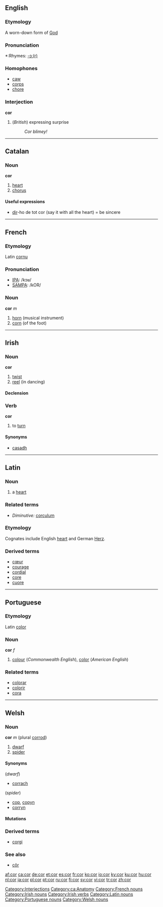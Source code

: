 ==English==

===Etymology===
A worn-down form of [[God]]

===Pronunciation===
*:Rhymes: [[Rhymes:English:-ɔː(r)|-ɔː(r)]]

===Homophones===
*[[caw]]
*[[corps]]
*[[chore]]

===Interjection===
'''cor'''

# (''British'') expressing surprise
#:''Cor blimey!''

[[Category:Interjections]]

----

==Catalan==

===Noun===
'''cor'''

# [[heart]]
# [[chorus]]

{{rfc-header|Useful expressions}}
====Useful expressions====
*[[dir]]-ho de tot cor  (say it with all the heart) = be sincere

[[Category:ca:Anatomy]]

----

==French==

===Etymology===
Latin [[cornu]]

===Pronunciation===
*[[w:IPA|IPA]]: /kɔʁ/
*[[w:SAMPA|SAMPA]]: /kOR/

===Noun===
'''cor''' ''m''

# [[horn]] (musical instrument)
# [[corn]] (of the foot)

[[Category:French nouns]]

----

==Irish==

===Noun===
'''cor''' {{m}}

# [[twist]]
# [[reel]] (in dancing)

====Declension====
{{ga noun m1|c|or|oir|pl=a}}

===Verb===
'''cor'''

# to [[turn]]

====Synonyms====
*[[casadh]]

[[Category:Irish nouns]]
[[Category:Irish verbs]]

----

==Latin==

===Noun===
{{la-noun|cor|cordis|cordis|n|third}}

# a [[heart]]

===Related terms===
*''Diminutive:'' [[corculum]]

===Etymology===
Cognates include English [[heart]] and German [[Herz]].

===Derived terms===
*[[cœur]]
*[[courage]]
*[[cordial]]
*[[core]]
*[[cuore]]

[[Category:Latin nouns]]

----

==Portuguese==

===Etymology===
Latin [[color]]

===Noun===
'''cor''' ''f''

# [[colour]] (''Commonwealth English''), [[color]] (''American English'')

===Related terms===
*[[colorar]]
*[[colorir]]
*[[cora]]

[[Category:Portuguese nouns]]

----

==Welsh==

===Noun===
'''cor''' ''m'' (plural [[corrod]])

# [[dwarf]]
# [[spider]]

====Synonyms====
(''dwarf'')
*[[corrach]]

(''spider'')
*[[cop]], [[copyn]]
*[[corryn]]

====Mutations====
{{cy-mut-c|or}}

===Derived terms===
*[[corgi]]

===See also===
*[[côr]]

[[Category:Welsh nouns]]

[[af:cor]]
[[ca:cor]]
[[de:cor]]
[[et:cor]]
[[es:cor]]
[[fr:cor]]
[[ko:cor]]
[[io:cor]]
[[ky:cor]]
[[ku:cor]]
[[hu:cor]]
[[nl:cor]]
[[ja:cor]]
[[pl:cor]]
[[pt:cor]]
[[ru:cor]]
[[fi:cor]]
[[sv:cor]]
[[vi:cor]]
[[tr:cor]]
[[zh:cor]]